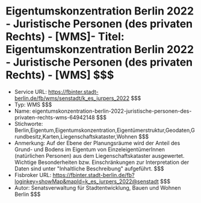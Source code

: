 # Eigentumskonzentration Berlin 2022 - Juristische Personen (des privaten Rechts) - [WMS]- Titel: Eigentumskonzentration Berlin 2022 - Juristische Personen (des privaten Rechts) - [WMS] $$$
- Service URL: https://fbinter.stadt-berlin.de/fb/wms/senstadt/k_es_jurpers_2022 $$$
- Typ: WMS $$$
- Name: eigentumskonzentration-berlin-2022-juristische-personen-des-privaten-rechts-wms-64942148 $$$
- Stichworte: Berlin,Eigentum,Eigentumskonzentration,Eigentümerstruktur,Geodaten,Grundbesitz,Karten,Liegenschaftskataster,Wohnen $$$
- Anmerkung: Auf der Ebene der Planungsräume wird der Anteil des Grund- und Bodens im Eigentum von EinzeleigentümerInnen (natürlichen Personen) aus dem Liegenschaftskataster ausgewertet. Wichtige Besonderheiten bzw. Einschränkungen zur Interpretation der Daten sind unter "Inhaltliche Beschreibung" aufgeführt. $$$
- Fisbroker URL: https://fbinter.stadt-berlin.de/fb?loginkey=showMap&mapId=k_es_jurpers_2022@senstadt $$$
- Autor: Senatsverwaltung für Stadtentwicklung, Bauen und Wohnen Berlin $$$
